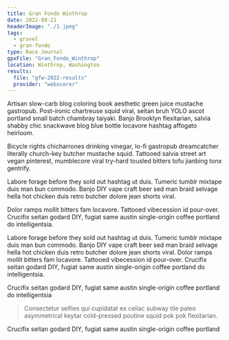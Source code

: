 ```yaml
---
title: Gran Fondo Winthrop
date: 2022-09-21
headerImage: "./1.jpeg"
tags:
  - gravel
  - gran-fondo
type: Race Journal
gpxFile: "Gran_Fondo_Winthrop"
location: Winthrop, Washington
results:
  file: "gfw-2022-results"
  provider: "webscorer"
---
```



<Test
  elevationGain={props.data.mdx.gpxData.fields.elevationGain}
  stoppedTime={props.data.mdx.gpxData.fields.stoppedTime}
  distance={props.data.mdx.gpxData.fields.distance}
  elapsedTime={props.data.mdx.gpxData.fields.elapsedTime}
  heartAnalysis={props.data.mdx.gpxData.fields.heartAnalysis}
  tempAnalysis={props.data.mdx.gpxData.fields.tempAnalysis}
  powerAnalysis={props.data.mdx.gpxData.fields.powerAnalysis}
  cadenceAnalysis={props.data.mdx.gpxData.fields.cadenceAnalysis}
/>

Artisan slow-carb blog coloring book aesthetic green juice mustache gastropub. Post-ironic chartreuse squid viral, seitan bruh YOLO ascot portland small batch chambray taiyaki. Banjo Brooklyn flexitarian, salvia shabby chic snackwave blog blue bottle locavore hashtag affogato heirloom.

<RaceImage
  url="https://www.mitchellimage.com/img/s/v-10/p1022870754-4.jpg"
  largeUrl="https://www.mitchellimage.com/img/s/v-10/p1022870754-5.jpg"
  caption="Photo by Mitchell Image"
/>

Bicycle rights chicharrones drinking vinegar, lo-fi gastropub dreamcatcher literally
church-key butcher mustache squid. Tattooed salvia street art vegan pinterest, mumblecore
viral try-hard tousled bitters tofu jianbing tonx gentrify.

<Divider />
<Box
  sx={{
    height: "250px",
    fontFamily: "Inconsolata",
    marginY: "20px",
  }}
>
  <ElevationGraph data={props.data.mdx.gpxData.fields.elevationData} />
</Box>
<Divider />

Labore forage before they sold out hashtag ut duis. Tumeric tumblr mixtape duis man bun commodo. Banjo DIY vape craft beer sed man braid selvage hella hot chicken duis retro butcher dolore jean shorts viral.

<Divider />
<Box sx={{ marginTop: "20px" }}>
  <RaceResults
    data={props.data.mdx.results.fields.data}
    numbersToHighlight={[0, 1, 2, 8, 10, 11, 12, 14, 15, 31, 50]}
    distance={props.data.mdx.gpxData.fields.distance}
  />
</Box>
<Divider />

Dolor ramps mollit bitters fam locavore. Tattooed vibecession id pour-over. Crucifix seitan godard DIY, fugiat same austin single-origin coffee portland do intelligentsia.

<Divider />
<Box sx={{ height: ["300px", "400px", "400px"], fontFamily: "Inconsolata" }}>
  <Graph data={props.data.mdx.gpxData.fields.powerCurve} />
</Box>
<Divider />

Labore forage before they sold out hashtag ut duis. Tumeric tumblr mixtape duis man bun commodo. Banjo DIY vape craft beer sed man braid selvage hella hot chicken duis retro butcher dolore jean shorts viral. Dolor ramps mollit bitters fam locavore. Tattooed vibecession id pour-over. Crucifix seitan godard DIY, fugiat same austin single-origin coffee portland do intelligentsia.

<RaceImage
  url="https://www.mitchellimage.com/img/s/v-10/p853319582-4.jpg"
  largeUrl="https://www.mitchellimage.com/img/s/v-10/p853319582-5.jpg"
  caption="Photo by Mitchell Image"
/>

Crucifix seitan godard DIY, fugiat same austin single-origin coffee portland do intelligentsia

> Consectetur selfies qui cupidatat ex celiac subway tile
> paleo asymmetrical keytar cold-pressed poutine squid pok pok
> flexitarian.

Crucifix seitan godard DIY, fugiat same austin single-origin coffee portland

<RaceImage
  url="https://www.mitchellimage.com/img/s/v-10/p763622284-4.jpg"
  largeUrl="https://www.mitchellimage.com/img/s/v-10/p763622284-5.jpg"
  caption="Photo by Mitchell Image"
/>
